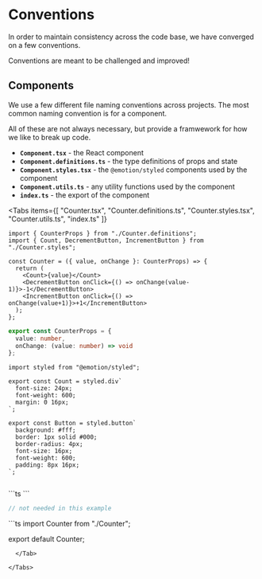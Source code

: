 # Conventions


In order to maintain consistency across the code base, we have converged on a few conventions.

<Callout>Conventions are meant to be challenged and improved!</Callout>

## Components

We use a few different file naming conventions across projects. The most common naming convention is for a component.

<Callout>
  All of these are not always necessary, but provide a framwework for how we
  like to break up code.
</Callout>

- **`Component.tsx`** - the React component
- **`Component.definitions.ts`** - the type definitions of props and state
- **`Component.styles.tsx`** - the `@emotion/styled` components used by the component
- **`Component.utils.ts`** - any utility functions used by the component
- **`index.ts`** - the export of the component


<Tabs
  items={[
    "Counter.tsx",
    "Counter.definitions.ts",
    "Counter.styles.tsx",
    "Counter.utils.ts",
    "index.ts"
  ]}
>   
  <Tab>

```tsx
import { CounterProps } from "./Counter.definitions";
import { Count, DecrementButton, IncrementButton } from "./Counter.styles";

const Counter = ({ value, onChange }: CounterProps) => {
  return (
    <Count>{value}</Count>
    <DecrementButton onClick={() => onChange(value-1)}>-1</DecrementButton>
    <IncrementButton onClick={() => onChange(value+1)}>+1</IncrementButton>
  );
};
```

  </Tab>
  <Tab>

```ts
export const CounterProps = {
  value: number,
  onChange: (value: number) => void
};
```

  </Tab>
  <Tab>

```tsx
import styled from "@emotion/styled";

export const Count = styled.div`
  font-size: 24px;
  font-weight: 600;
  margin: 0 16px;
`;

export const Button = styled.button`
  background: #fff;
  border: 1px solid #000;
  border-radius: 4px;
  font-size: 16px;
  font-weight: 600;
  padding: 8px 16px;
`;
```

  </Tab>
  <Tab>

```ts

```

  </Tab>
    <Tab>
```ts
```
  </Tab>
  <Tab>

```ts
// not needed in this example
```

  </Tab>
  <Tab>
```ts
import Counter from "./Counter";

export default Counter;
```
  </Tab>

</Tabs>
